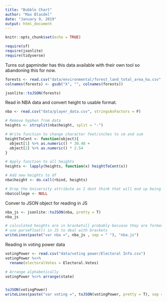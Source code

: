 ```yaml
---
title: "Bubble Chart"
author: "Max Blasdel"
date: "January 9, 2019"
output: html_document
---
```


```r
knitr::opts_chunk$set(echo = TRUE)
```


```r
require(sf)
require(jsonlite)
require(tidyverse)
```

Turns out gapminder has this data available with their own tool so abandoning this for now.
```r
forests <- read.csv("data/environmental/forest_land_total_area_ha.csv", stringsAsFactors = F)
colnames(forests) <- gsub("X", "", colnames(forests))

jsonlite::toJSON(forests)
```

Read in NBA data and convert height to usable format.
```r
nba <- read.csv("data/player_data.csv", stringsAsFactors = F)

# Remove hyphen from data
heights <- strsplit(nba$height, split = "-")

# Write function to change character feet/inches to cm and sum
heightToCent <- function(object){
  object[1] %>% as.numeric() * 30.48 +
  object[2] %>% as.numeric() * 2.54
}

# Apply function to all heights
heights <- lapply(heights, function(x) heightToCent(x))

# Add new heights to df
nba$height <- do.call(rbind, heights)

# Drop the University attribute as I dont think that will end up being used
nba$college <- NULL
```

Conver to JSON object for reading in JS
```r
nba_js <- jsonlite::toJSON(nba, pretty = T)
nba_js

# calculated heights are in brackets[] probably becuase they are format double, watch out for this
# use parseFloat() in JS to deal with brackets
writeLines(paste("var nba =", nba_js , sep = " "), "nba.js")
```

Reading in voting power data
```r
votingPower <- read.csv("data/voting power/Electoral Info.csv")
votingPower %<>% 
  rename(electoralVotes = Electoral.Votes)

# Arrange alphabetically
votingPower %<>% arrange(state)


toJSON(votingPower)
writeLines(paste("var voting =", toJSON(votingPower, pretty = T), sep = " "), "data/voting.js")
```


